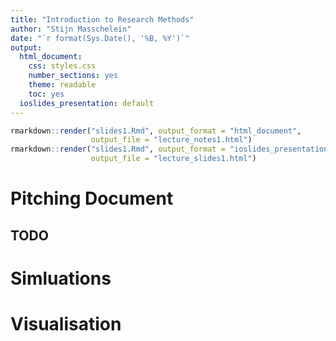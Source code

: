 ```yaml
---
title: "Introduction to Research Methods"
author: "Stijn Masschelein"
date: "`r format(Sys.Date(), '%B, %Y')`"
output:
  html_document:
    css: styles.css
    number_sections: yes
    theme: readable
    toc: yes
  ioslides_presentation: default
---
```



```r
rmarkdown::render("slides1.Rmd", output_format = "html_document",
                  output_file = "lecture_notes1.html")
rmarkdown::render("slides1.Rmd", output_format = "ioslides_presentation",
                  output_file = "lecture_slides1.html")
```

# Pitching Document
## TODO
# Simluations
# Visualisation
